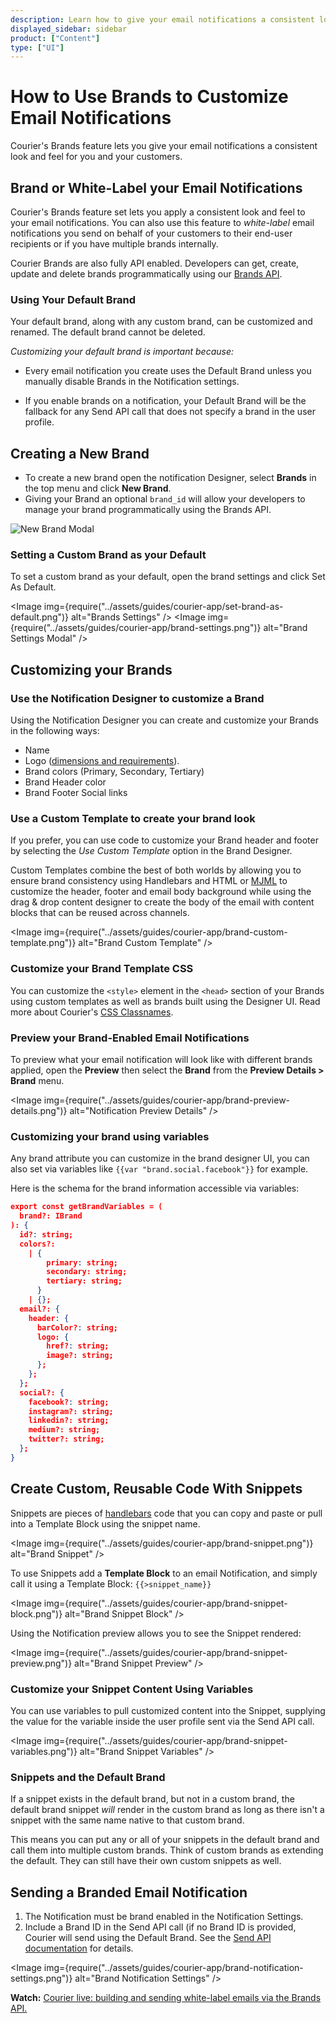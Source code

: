 ```yaml
---
description: Learn how to give your email notifications a consistent look and feel for you and your customers.
displayed_sidebar: sidebar
product: ["Content"]
type: ["UI"]
---
```



# How to Use Brands to Customize Email Notifications

Courier's Brands feature lets you give your email notifications a consistent look and feel for you and your customers.

## Brand or White-Label your Email Notifications

Courier's Brands feature set lets you apply a consistent look and feel to your email notifications. You can also use this feature to _white-label_ email notifications you send on behalf of your customers to their end-user recipients or if you have multiple brands internally.

Courier Brands are also fully API enabled. Developers can get, create, update and delete brands programmatically using our [Brands API](../reference/brands/intro.mdx).

<YoutubeEmbed videoId="AR5joIs9Zeo" />

### Using Your Default Brand

Your default brand, along with any custom brand, can be customized and renamed. The default brand cannot be deleted.

_Customizing your default brand is important because:_

- Every email notification you create uses the Default Brand unless you manually disable Brands in the Notification settings.

- If you enable brands on a notification, your Default Brand will be the fallback for any Send API call that does not specify a brand in the user profile.

## Creating a New Brand

- To create a new brand open the notification Designer, select **Brands** in the top menu and click **New Brand**.
- Giving your Brand an optional `brand_id` will allow your developers to manage your brand programmatically using the Brands API.

<GifWrapper width={845} height={475} caption="New Brand Modal">

![New Brand Modal](../assets/guides/courier-app/create-brand.gif)

</GifWrapper>

### Setting a Custom Brand as your Default

To set a custom brand as your default, open the brand settings and click Set As Default.

<Image
  img={require("../assets/guides/courier-app/set-brand-as-default.png")}
  alt="Brands Settings"
/>
<Image
  img={require("../assets/guides/courier-app/brand-settings.png")}
  alt="Brand Settings Modal"
/>

## Customizing your Brands

### Use the Notification Designer to customize a Brand

Using the Notification Designer you can create and customize your Brands in the following ways:

- Name
- Logo ([dimensions and requirements](../platform/content/brands/brands-in-email-notifications.mdx)).
- Brand colors (Primary, Secondary, Tertiary)
- Brand Header color
- Brand Footer Social links

### Use a Custom Template to create your brand look

If you prefer, you can use code to customize your Brand header and footer by selecting the _Use Custom Template_ option in the Brand Designer.

Custom Templates combine the best of both worlds by allowing you to ensure brand consistency using Handlebars and HTML or [MJML](https://mjml.io/) to customize the header, footer and email body background while using the drag & drop content designer to create the body of the email with content blocks that can be reused across channels.

<Image
  img={require("../assets/guides/courier-app/brand-custom-template.png")}
  alt="Brand Custom Template"
/>

### Customize your Brand Template CSS

You can customize the `<style>` element in the `<head>` section of your Brands using custom templates as well as brands built using the Designer UI. Read more about Courier's [CSS Classnames](../platform/content/brands/css-classnames.mdx).

### Preview your Brand-Enabled Email Notifications

To preview what your email notification will look like with different brands applied, open the **Preview** then select the **Brand** from the **Preview Details > Brand** menu.

<Image
  img={require("../assets/guides/courier-app/brand-preview-details.png")}
  alt="Notification Preview Details"
/>

### Customizing your brand using variables

Any brand attribute you can customize in the brand designer UI, you can also set via variables like `{{var "brand.social.facebook"}}` for example.

Here is the schema for the brand information accessible via variables:

```json
export const getBrandVariables = (
  brand?: IBrand
): {
  id?: string;
  colors?:
    | {
        primary: string;
        secondary: string;
        tertiary: string;
      }
    | {};
  email?: {
    header: {
      barColor?: string;
      logo: {
        href?: string;
        image?: string;
      };
    };
  };
  social?: {
    facebook?: string;
    instagram?: string;
    linkedin?: string;
    medium?: string;
    twitter?: string;
  };
}
```

## Create Custom, Reusable Code With Snippets

Snippets are pieces of [handlebars](https://handlebarsjs.com/) code that you can copy and paste or pull into a Template Block using the snippet name.

<Image img={require("../assets/guides/courier-app/brand-snippet.png")} alt="Brand Snippet" />

To use Snippets add a **Template Block** to an email Notification, and simply call it using a Template Block: `{{>snippet_name}}`

<Image
  img={require("../assets/guides/courier-app/brand-snippet-block.png")}
  alt="Brand Snippet Block"
/>

Using the Notification preview allows you to see the Snippet rendered:

<Image
  img={require("../assets/guides/courier-app/brand-snippet-preview.png")}
  alt="Brand Snippet Preview"
/>

### Customize your Snippet Content Using Variables

You can use variables to pull customized content into the Snippet, supplying the value for the variable inside the user profile sent via the Send API call.

<Image
  img={require("../assets/guides/courier-app/brand-snippet-variables.png")}
  alt="Brand Snippet Variables"
/>

### Snippets and the Default Brand

If a snippet exists in the default brand, but not in a custom brand, the default brand snippet _will_ render in the custom brand as long as there isn't a snippet with the same name native to that custom brand.

This means you can put any or all of your snippets in the default brand and call them into multiple custom brands. Think of custom brands as extending the default. They can still have their own custom snippets as well.

## Sending a Branded Email Notification

1. The Notification must be brand enabled in the Notification Settings.
2. Include a Brand ID in the Send API call (if no Brand ID is provided, Courier will send using the Default Brand. See the [Send API documentation](../reference/send/intro.mdx) for details.

<Image
  img={require("../assets/guides/courier-app/brand-notification-settings.png")}
  alt="Brand Notification Settings"
/>

**Watch:** [Courier live: building and sending white-label emails via the Brands API.](https://help.courier.com/en/articles/4313169-courier-live-branding-and-white-labeling-email-notifications)
